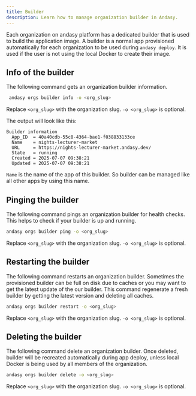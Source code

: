 ```yaml
---
title: Builder
description: Learn how to manage organization builder in Andasy.
---
```


Each organization on andasy platform has a dedicated builder that is used to build the application image. A builder is a normal app provisioned automatically for each organization to be used during
`andasy deploy`. It is used if the user is not using the local Docker to create their image.

## Info of the builder

The following command gets an organization builder information.

```bash
 andasy orgs builder info -o <org_slug>
```
Replace `<org_slug>` with the organization slug. `-o <org_slug>` is optional.

The output will look like this:
```
Builder information
  App_ID  = 40a40cdb-55c8-4364-bae1-f038833133ce
  Name    = nights-lecturer-market
  URL     = https://nights-lecturer-market.andasy.dev/
  State   = running
  Created = 2025-07-07 09:38:21
  Updated = 2025-07-07 09:38:21
```
`Name` is the name of the app of this builder. So builder can be managed like all other apps by using this name.

## Pinging the builder

The following command pings an organization builder for health checks. This helps to check if your builder is up and running.

```bash
andasy orgs builder ping -o <org_slug>
```
Replace `<org_slug>` with the organization slug. `-o <org_slug>` is optional.

## Restarting the builder

The following command restarts an organization builder. Sometimes the provisioned builder can be full on disk due to caches or you may want to get
the latest update of the our builder. This command regenerate a fresh builder by getting the latest version and deleting all caches.

```bash
andasy orgs builder restart -o <org_slug>
```
Replace `<org_slug>` with the organization slug. `-o <org_slug>` is optional.

## Deleting the builder

The following command delete an organization builder. Once deleted, builder will be
recreated automatically during app deploy, unless local Docker is being used by all members of the organization.

```bash
andasy orgs builder delete -o <org_slug>
```
Replace `<org_slug>` with the organization slug. `-o <org_slug>` is optional.